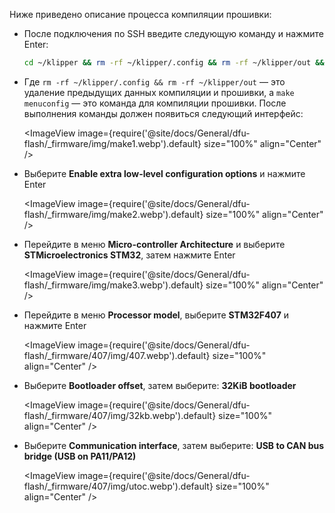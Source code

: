 Ниже приведено описание процесса компиляции прошивки:
* После подключения по SSH введите следующую команду и нажмите Enter:

    ```bash
    cd ~/klipper && rm -rf ~/klipper/.config && rm -rf ~/klipper/out && make menuconfig
    ```

* Где `rm -rf ~/klipper/.config && rm -rf ~/klipper/out` — это удаление предыдущих данных компиляции и прошивки, а `make menuconfig` — это команда для компиляции прошивки. После выполнения команды должен появиться следующий интерфейс:

    <ImageView image={require('@site/docs/General/dfu-flash/_firmware/img/make1.webp').default} size="100%" align="Center" />

* Выберите **Enable extra low-level configuration options** и нажмите Enter

    <ImageView image={require('@site/docs/General/dfu-flash/_firmware/img/make2.webp').default} size="100%" align="Center" />

* Перейдите в меню **Micro-controller Architecture** и выберите **STMicroelectronics STM32**, затем нажмите Enter

    <ImageView image={require('@site/docs/General/dfu-flash/_firmware/img/make3.webp').default} size="100%" align="Center" />

* Перейдите в меню **Processor model**, выберите **STM32F407** и нажмите Enter

    <ImageView image={require('@site/docs/General/dfu-flash/_firmware/407/img/407.webp').default} size="100%" align="Center" />

* Выберите **Bootloader offset**, затем выберите: **32KiB bootloader**

    <ImageView image={require('@site/docs/General/dfu-flash/_firmware/407/img/32kb.webp').default} size="100%" align="Center" />

* Выберите **Communication interface**, затем выберите: **USB to CAN bus bridge (USB on PA11/PA12)**

    <ImageView image={require('@site/docs/General/dfu-flash/_firmware/407/img/utoc.webp').default} size="100%" align="Center" />
